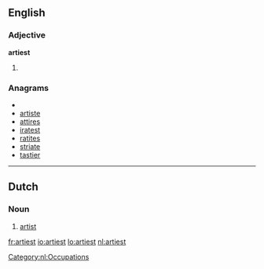 ==English==

===Adjective===
'''artiest'''

# {{superlative of|arty}}

===Anagrams===
* {{alphagram|aeirstt}}
* [[artiste#English|artiste]]
* [[attires#English|attires]]
* [[iratest#English|iratest]]
* [[ratites#English|ratites]]
* [[striate#English|striate]]
* [[tastier#English|tastier]]


----

==Dutch==
===Noun===
{{nl-noun|g=m||*}}
# [[artist]]

[[Category:nl:Occupations]]

[[fr:artiest]]
[[io:artiest]]
[[lo:artiest]]
[[nl:artiest]]